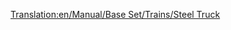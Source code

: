 [[Translation:en/Manual/Base Set/Trains/Steel Truck]]
{{it/Manuale/Set base/Treni/StatVagoni|Nome=Carro per acciaio
|Costo=2.296
|Vuoto=18
|Pieno=38
|Pieno2=43
|Pieno3=45
|Capacità1=20 tonnellate di acciaio
|Capacità2=25 tonnellate di acciaio
|Capacità3=27 tonnellate di acciaio
|Immagine1=[[File:it/Manuale/Set base/Treni/CarroAcciaioTeB.png]]
|Immagine1m=[[File:it/Manuale/Set base/Treni/CarroAcciaioTeM.png]]
|ClimaB=1
|ClimaM=1
|Note=
#Utilizzato solo nello scenario temperato. 
|Descrizione=Carro pianale per il trasporto dell'[[it/Manuale/Set base/Carichi/Acciaio|acciaio]] è specializzato per questo tipo di carico prodotto dalle [[it/Manuale/Set base/Industrie/Acciaieria|acciaierie]].
}}
